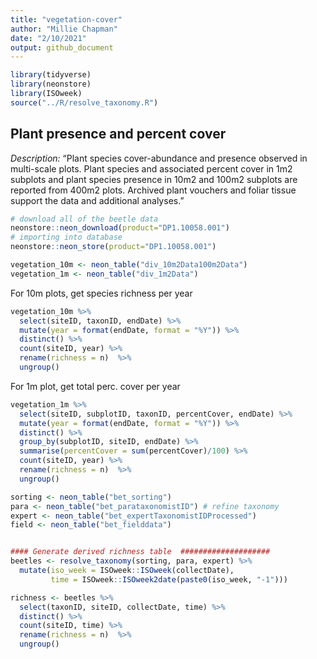 ```yaml
---
title: "vegetation-cover"
author: "Millie Chapman"
date: "2/10/2021"
output: github_document
---
```


```r
library(tidyverse)
library(neonstore)
library(ISOweek)
source("../R/resolve_taxonomy.R")
```

## Plant presence and percent cover

*Description:* "Plant species cover-abundance and presence observed in multi-scale plots. Plant species and associated percent cover in 1m2 subplots and plant species presence in 10m2 and 100m2 subplots are reported from 400m2 plots. Archived plant vouchers and foliar tissue support the data and additional analyses."

```r
# download all of the beetle data
neonstore::neon_download(product="DP1.10058.001")
# importing into database
neonstore::neon_store(product="DP1.10058.001")
```

```r
vegetation_10m <- neon_table("div_10m2Data100m2Data")
vegetation_1m <- neon_table("div_1m2Data")
```

For 10m plots, get species richness per year
```r
vegetation_10m %>% 
  select(siteID, taxonID, endDate) %>%
  mutate(year = format(endDate, format = "%Y")) %>%
  distinct() %>%
  count(siteID, year) %>% 
  rename(richness = n)  %>%
  ungroup()
```

For 1m plot, get total perc. cover per year
```r
vegetation_1m %>% 
  select(siteID, subplotID, taxonID, percentCover, endDate) %>%
  mutate(year = format(endDate, format = "%Y")) %>%
  distinct() %>%
  group_by(subplotID, siteID, endDate) %>%
  summarise(percentCover = sum(percentCover)/100) %>%
  count(siteID, year) %>% 
  rename(richness = n)  %>%
  ungroup()
```



```r
sorting <- neon_table("bet_sorting")
para <- neon_table("bet_parataxonomistID") # refine taxonomy
expert <- neon_table("bet_expertTaxonomistIDProcessed")
field <- neon_table("bet_fielddata")


#### Generate derived richness table  ####################
beetles <- resolve_taxonomy(sorting, para, expert) %>% 
  mutate(iso_week = ISOweek::ISOweek(collectDate),
         time = ISOweek::ISOweek2date(paste0(iso_week, "-1")))

richness <- beetles %>%  
  select(taxonID, siteID, collectDate, time) %>%
  distinct() %>%
  count(siteID, time) %>% 
  rename(richness = n)  %>%
  ungroup()
```

